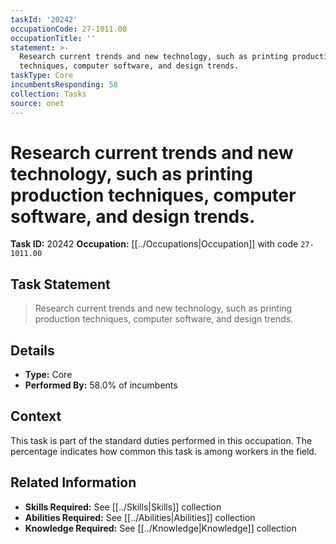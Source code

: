 ```yaml
---
taskId: '20242'
occupationCode: 27-1011.00
occupationTitle: ''
statement: >-
  Research current trends and new technology, such as printing production
  techniques, computer software, and design trends.
taskType: Core
incumbentsResponding: 58
collection: Tasks
source: onet
---
```

# Research current trends and new technology, such as printing production techniques, computer software, and design trends.

**Task ID:** 20242
**Occupation:** [[../Occupations|Occupation]] with code `27-1011.00`

## Task Statement

> Research current trends and new technology, such as printing production techniques, computer software, and design trends.

## Details

- **Type:** Core
- **Performed By:** 58.0% of incumbents

## Context

This task is part of the standard duties performed in this occupation. The percentage indicates how common this task is among workers in the field.

## Related Information

- **Skills Required:** See [[../Skills|Skills]] collection
- **Abilities Required:** See [[../Abilities|Abilities]] collection
- **Knowledge Required:** See [[../Knowledge|Knowledge]] collection
